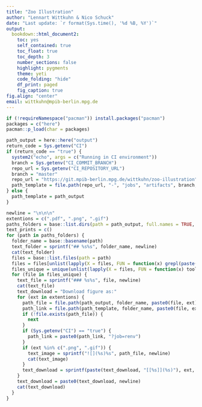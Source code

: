 ```yaml
---
title: "Zoo Illustration"
author: "Lennart Wittkuhn & Nico Schuck"
date: "Last update: `r format(Sys.time(), '%d %B, %Y')`"
output:
  bookdown::html_document2:
    toc: yes
    self_contained: true
    toc_float: true
    toc_depth: 3
    number_sections: false
    highlight: pygments
    theme: yeti
    code_folding: "hide"
    df_print: paged
    fig_caption: true
fig.align: "center"
email: wittkuhn@mpib-berlin.mpg.de
---
```


```r
if (!requireNamespace("pacman")) install.packages("pacman")
packages = c("here")
pacman::p_load(char = packages)
```

```r
path_output = here::here("output")
return_code = Sys.getenv("CI")
if (return_code == "true") {
  system2("echo", args = c("Running in CI environment"))
  branch = Sys.getenv("CI_COMMIT_BRANCH")
  repo_url = Sys.getenv("CI_REPOSITORY_URL")
  branch = "master"
  repo_url = "https://git.mpib-berlin.mpg.de/wittkuhn/zoo-illustration"
  path_template = file.path(repo_url, "-", "jobs", "artifacts", branch, "raw", "output")
} else {
  path_template = path_output
}
```

```r
newline = "\n\n\n"
extentions = c(".pdf", ".png", ".gif")
paths_folders = base::list.dirs(path = path_output, full.names = TRUE, recursive = FALSE)
text_prints = c()
for (path in paths_folders) {
  folder_name = base::basename(path)
  text_folder = sprintf("## %s%s", folder_name, newline)
  cat(text_folder)
  files = base::list.files(path = path)
  files = files[unlist(lapply(X = files, FUN = function(x) grepl(paste(extentions, collapse = "|"), x)))]
  files_unique = unique(unlist(lapply(X = files, FUN = function(x) tools::file_path_sans_ext(x))))
  for (file in files_unique) {
    text_file = sprintf("### %s%s", file, newline)
    cat(text_file)
    text_download = "Download figure as:"
    for (ext in extentions) {
      path_file = file.path(path_output, folder_name, paste0(file, ext))
      path_link = file.path(path_template, folder_name, paste0(file, ext))
      if (!file.exists(path_file)) {
        next
      }
      if (Sys.getenv("CI") == "true") {
        path_link = paste0(path_link, "?job=renv")
      }
      if (ext %in% c(".png", ".gif")) {
        text_image = sprintf("![](%s)%s", path_file, newline)
        cat(text_image)
      }
      text_download = sprintf(paste(text_download, "[[%s]](%s)"), ext, path_link)
    }
    text_download = paste0(text_download, newline)
    cat(text_download)
  }
}
```






